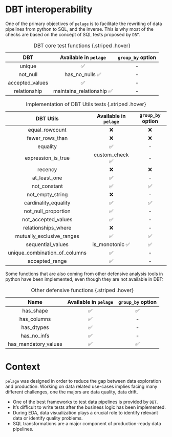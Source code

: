 # DBT interoperability

One of the primary objectives of `pelage` is to facilitate the rewriting of data pipelines from python to SQL, and the inverse. This is why most of the checks are based on the concept of SQL tests proposed by `DBT`.

|       DBT       |   Available in `pelage`   | `group_by` option |
|:---------------:|:-------------------------:|:-----------------:|
|     unique      |            ✅             |        \-         |
|    not_null     |      has_no_nulls ✅      |        \-         |
| accepted_values |            ✅             |        \-         |
|  relationship   | maintains_relationship ✅ |        \-         |
: DBT core test functions {.striped .hover}

|           DBT Utils           | Available in `pelage` | `group_by` option |
|:-----------------------------:|:---------------------:|:-----------------:|
|        equal_rowcount         |          ❌           |        ❌         |
|        fewer_rows_than        |          ❌           |        ❌         |
|           equality            |          ✅           |        \-         |
|      expression_is_true       |    custom_check ✅    |        \-         |
|            recency            |          ❌           |        ❌         |
|         at_least_one          |          ✅           |        \-         |
|         not_constant          |          ✅           |        ✅         |
|       not_empty_string        |          ❌           |        \-         |
|     cardinality_equality      |          ✅           |        ✅         |
|      not_null_proportion      |          ✅           |        \-         |
|      not_accepted_values      |          ✅           |        \-         |
|      relationships_where      |          ❌           |        \-         |
|   mutually_exclusive_ranges   |          ✅           |        ✅         |
|       sequential_values       |    is_monotonic ✅    |        ✅         |
| unique_combination_of_columns |          ✅           |        \-         |
|        accepted_range         |          ✅           |        \-         |
: Implementation of DBT Utils tests {.striped .hover}


Some functions that are also coming from other defensive analysis tools in python have been implemented, even though they are not available in DBT:


|         Name          | Available in `pelage` | `group_by` option |
|:---------------------:|:---------------------:|:-----------------:|
|       has_shape       |          ✅           |        ✅         |
|      has_columns      |          ✅           |        \-         |
|      has_dtypes       |          ✅           |        \-         |
|      has_no_infs      |          ✅           |        \-         |
|  has_mandatory_values |          ✅           |        ✅         |
: Other defensive functions {.striped .hover}

# Context

`pelage` was designed in order to reduce the gap between data exploration and
production. Working on data related use-cases implies facing many different challenges,
one the majors are data quality, data drift.

 - One of the best frameworks to test data pipelines is provided by `DBT`.
 - It’s difficult to write tests after the business logic has been implemented.
 - During EDA, data visualization plays a crucial role to identify relevant data or
 identify quality problems.
 - SQL transformations are a major component of production-ready data pipelines.
